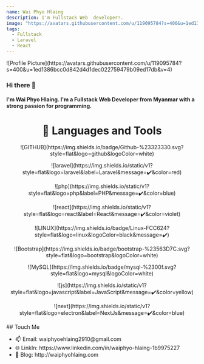 ```yaml
---
name: Wai Phyo Hlaing
description: I'm Fullstack Web  developer!.
image: "https://avatars.githubusercontent.com/u/119095784?s=400&u=1ed1386bcc0d842d4d1dec022759479b09ed17db&v=4"
tags:
  - Fullstack
  - Laravel
  - React
---
```





<div className="h-28 w-28 rounded-full overflow-hidden mx-auto">
  ![Profile Picture](https://avatars.githubusercontent.com/u/119095784?s=400&u=1ed1386bcc0d842d4d1dec022759479b09ed17db&v=4)
</div>

### Hi there 👋
#### I'm Wai Phyo Hlaing. I'm a Fullstack Web Developer from Myanmar with a strong passion for programming.

<h1 align="center"> 🔭 Languages and Tools</h1>

<div align="center">
  <div className="flex flex-row gap-3 mt-3 justify-center">
    <a target='_blank'>![GITHUB](https://img.shields.io/badge/Github-%23323330.svg?style=flat&logo=github&logoColor=white)</a>
    <p>![laravel](https://img.shields.io/static/v1?style=flat&logo=laravel&label=Laravel&message=✔️&color=red)</p>
    <p>![php](https://img.shields.io/static/v1?style=flat&logo=php&label=PHP&message=✔️&color=blue)</p>
    <p className="hidden md:block" >![react](https://img.shields.io/static/v1?style=flat&logo=react&label=React&message=✔️&color=violet)</p>
    <p>![LINUX](https://img.shields.io/badge/Linux-FCC624?style=flat&logo=linux&logoColor=black&message=✔️)</p>
    <p className="hidden md:block" >![Bootstrap](https://img.shields.io/badge/bootstrap-%23563D7C.svg?style=flat&logo=bootstrap&logoColor=white)</p>
    <p className="hidden md:block" >![MySQL](https://img.shields.io/badge/mysql-%2300f.svg?style=flat&logo=mysql&logoColor=white)</p>
    <p className="hidden md:block" >![js](https://img.shields.io/static/v1?style=flat&logo=javascript&label=JavaScript&message=✔️&color=yellow)</p>
    <p className="hidden md:block" >![next](https://img.shields.io/static/v1?style=flat&logo=electron&label=NextJs&message=✔️&color=blue)</p>
  </div>
</div>
## Touch Me
<ul className="list-disc list-inside text-sm sm:text-base" style={{ listStyleType: 'none' }}>
          <li>
 📫 Email: waiphyoehlaing2910@gmail.com
          </li>
          <li>
 🌐 LinkIn: https://www.linkedin.com/in/waiphyo-hlaing-1b9975227  
          </li>
          <li> 
 🤖 Blog: http://waiphyohlaing.com
          </li>
</ul>